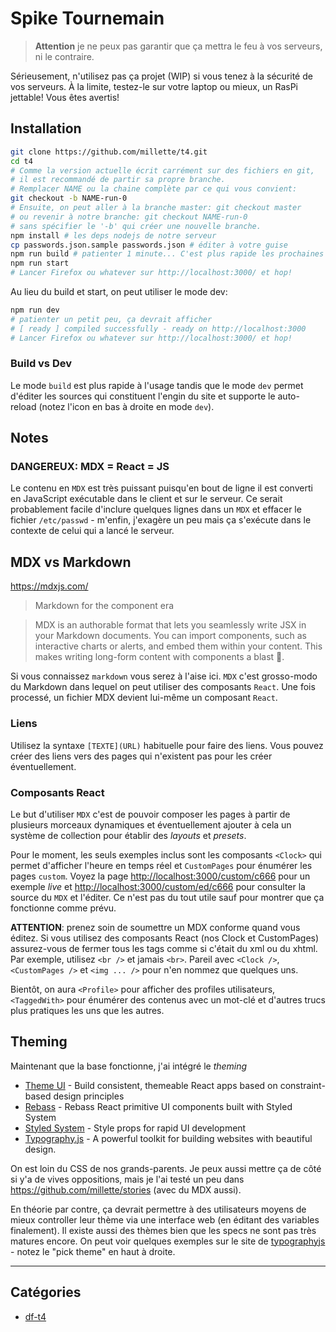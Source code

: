 # Spike Tournemain

> **Attention** je ne peux pas garantir que ça mettra le feu à vos serveurs, ni le contraire.

Sérieusement, n'utilisez pas ça projet (WIP) si vous tenez à la sécurité de vos serveurs. À la limite, testez-le sur votre laptop ou mieux, un RasPi jettable! Vous êtes avertis!

## Installation

```sh
git clone https://github.com/millette/t4.git
cd t4
# Comme la version actuelle écrit carrément sur des fichiers en git,
# il est recommandé de partir sa propre branche.
# Remplacer NAME ou la chaine complète par ce qui vous convient:
git checkout -b NAME-run-0
# Ensuite, on peut aller à la branche master: git checkout master
# ou revenir à notre branche: git checkout NAME-run-0
# sans spécifier le '-b' qui créer une nouvelle branche.
npm install # les deps nodejs de notre serveur
cp passwords.json.sample passwords.json # éditer à votre guise
npm run build # patienter 1 minute... C'est plus rapide les prochaines fois à cause du cache
npm run start
# Lancer Firefox ou whatever sur http://localhost:3000/ et hop!
```

Au lieu du build et start, on peut utiliser le mode dev:

```sh
npm run dev
# patienter un petit peu, ça devrait afficher
# [ ready ] compiled successfully - ready on http://localhost:3000
# Lancer Firefox ou whatever sur http://localhost:3000/ et hop!
```

### Build vs Dev

Le mode `build` est plus rapide à l'usage tandis que le mode `dev` permet d'éditer les sources qui constituent l'engin du site et supporte le auto-reload (notez l'icon en bas à droite en mode `dev`).

## Notes

### DANGEREUX: MDX = React = JS

Le contenu en `MDX` est très puissant puisqu'en bout de ligne il est converti en JavaScript exécutable dans le client et sur le serveur. Ce serait probablement facile d'inclure quelques lignes dans un `MDX` et effacer le fichier `/etc/passwd` - m'enfin, j'exagère un peu mais ça s'exécute dans le contexte de celui qui a lancé le serveur.

## MDX vs Markdown

<https://mdxjs.com/>

> Markdown for the component era

> MDX is an authorable format that lets you seamlessly write JSX in your Markdown documents. You can import components, such as interactive charts or alerts, and embed them within your content. This makes writing long-form content with components a blast 🚀.

Si vous connaissez `markdown` vous serez à l'aise ici. `MDX` c'est grosso-modo du Markdown dans lequel on peut utiliser des composants `React`. Une fois processé, un fichier MDX devient lui-même un composant `React`.

### Liens

Utilisez la syntaxe `[TEXTE](URL)` habituelle pour faire des liens. Vous pouvez créer des liens vers des pages qui n'existent pas pour les créer éventuellement.

### Composants React

Le but d'utiliser `MDX` c'est de pouvoir composer les pages à partir de plusieurs morceaux dynamiques et éventuellement ajouter à cela un système de collection pour établir des _layouts_ et _presets_.

Pour le moment, les seuls exemples inclus sont les composants `<Clock>` qui permet d'afficher l'heure en temps réel et `CustomPages` pour énumérer les pages `custom`. Voyez la page <http://localhost:3000/custom/c666> pour un exemple _live_ et <http://localhost:3000/custom/ed/c666> pour consulter la source du `MDX` et l'éditer. Ce n'est pas du tout utile sauf pour montrer que ça fonctionne comme prévu.

**ATTENTION**: prenez soin de soumettre un MDX conforme quand vous éditez. Si vous utilisez des composants React (nos Clock et CustomPages) assurez-vous de fermer tous les tags comme si c'était du xml ou du xhtml. Par exemple, utilisez `<br />` et jamais `<br>`. Pareil avec `<Clock />`, `<CustomPages />` et `<img ... />` pour n'en nommez que quelques uns.

Bientôt, on aura `<Profile>` pour afficher des profiles utilisateurs, `<TaggedWith>` pour énumérer des contenus avec un mot-clé et d'autres trucs plus pratiques les uns que les autres.

## Theming

Maintenant que la base fonctionne, j'ai intégré le _theming_

- [Theme UI](https://theme-ui.com/) - Build consistent, themeable React apps based on constraint-based design principles
- [Rebass](https://rebassjs.org/) - Rebass React primitive UI components built with Styled System
- [Styled System](https://styled-system.com/) - Style props for rapid UI development
- [Typography.js](http://kyleamathews.github.io/typography.js/) - A powerful toolkit for building websites with beautiful design.

On est loin du CSS de nos grands-parents. Je peux aussi mettre ça de côté si y'a de vives oppositions, mais je l'ai testé un peu dans <https://github.com/millette/stories> (avec du MDX aussi).

En théorie par contre, ça devrait permettre à des utilisateurs moyens de mieux controller leur thème via une interface web (en éditant des variables finalement). Il existe aussi des thèmes bien que les specs ne sont pas très matures encore. On peut voir quelques exemples sur le site de [typographyjs](http://kyleamathews.github.io/typography.js/) - notez le "pick theme" en haut à droite.

<hr />

## Catégories

- [df-t4](/custom/df-t4)
